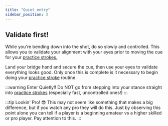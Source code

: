```yaml
---
title: "Quiet entry"
sidebar_position: 3
---
```


## Validate first!

While you're bending down into the shot, do so slowly and controlled. This allows you to validate your alignment with your eyes prior to moving the cue for your [practice strokes.](practice-strokes)

Land your bridge hand and secure the cue, then use your eyes to validate everything looks good. Only once this is complete is it necessary to begin doing your [practice stroke](practice-strokes) routine.


:::warning Enter Quietly!!
Do NOT go from stepping into your stance straight into [practice strokes](practice-strokes) (especially fast, uncontrolled ones!)
:::

:::tip Lookin' Pro! 😎
This may not seem like something that makes a big difference, but if you watch any pro they will do this. Just by observing this point alone you can tell if a player is a beginning amateur vs a higher skilled or pro player. Pay attention to this.
:::
